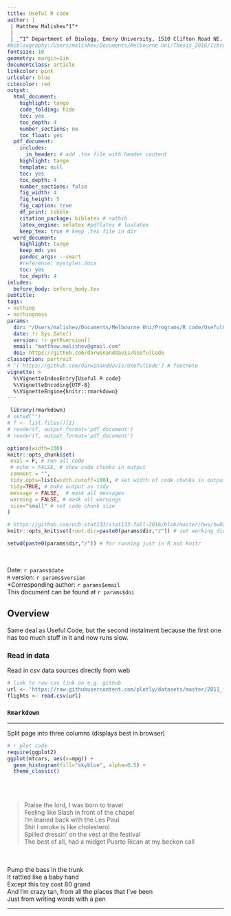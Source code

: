 ```yaml
---
title: Useful R code
author: |
 | Matthew Malishev^1^*
 |  
 | _^1^ Department of Biology, Emory University, 1510 Clifton Road NE, Atlanta, GA, USA, 30322_
#bibliography:/Users/malishev/Documents/Melbourne Uni/Thesis_2016/library.bib
fontsize: 10
geometry: margin=1in
documentclass: article
linkcolor: pink
urlcolor: blue
citecolor: red
output:
  html_document:
    highlight: tango
    code_folding: hide
    toc: yes
    toc_depth: 4
    number_sections: no
    toc_float: yes
  pdf_document:
    includes:
      in_header: # add .tex file with header content
    highlight: tango
    template: null
    toc: yes
    toc_depth: 4
    number_sections: false
    fig_width: 4
    fig_height: 5
    fig_caption: true
    df_print: tibble 
    citation_package: biblatex # natbib
    latex_engine: xelatex #pdflatex # lualatex
    keep_tex: true # keep .tex file in dir 
  word_document:
    highlight: tango
    keep_md: yes
    pandoc_args: --smart
    #reference: mystyles.docx
    toc: yes
    toc_depth: 4
inludes:
  before_body: before_body.tex
subtitle: 
tags:
- nothing
- nothingness
params: 
  dir: "/Users/malishev/Documents/Melbourne Uni/Programs/R code/UsefulCode"
  date: !r Sys.Date()
  version: !r getRversion()
  email: "matthew.malishev@gmail.com"
  doi: https://github.com/darwinanddavis/UsefulCode
classoption: portrait
# ^['https://github.com/darwinanddavis/UsefulCode'] # footnote
vignette: >
  %\VignetteIndexEntry{Useful R code}
  %\VignetteEncoding{UTF-8}
  %\VignetteEngine{knitr::rmarkdown}
---
```


<script type="text/x-mathjax-config">
  MathJax.Hub.Config({ TeX: { equationNumbers: {autoNumber: "all"} } });
</script>

```r
 library(rmarkdown)
# setwd("")
# f <- list.files()[1]
# render(f, output_format='pdf_document')
# render(f, output_format='pdf_document')
```

```r
options(width=100)
knitr::opts_chunk$set(
 eval = F, # run all code
 # echo = FALSE, # show code chunks in output 
 comment = "",
 tidy.opts=list(width.cutoff=100), # set width of code chunks in output
 tidy=TRUE, # make output as tidy
 message = FALSE,  # mask all messages
 warning = FALSE, # mask all warnings 
 size="small" # set code chunk size
)

# https://github.com/ucb-stat133/stat133-fall-2016/blob/master/hws/hw02-tables-ggplot.Rmd
knitr::opts_knit$set(root.dir=paste0(params$dir,"/")) # set working dir

setwd(paste0(params$dir,"/")) # for running just in R not knitr
```

\  

Date: `r params$date`  
`R` version: `r params$version`  
*Corresponding author: `r params$email`  
This document can be found at `r params$doi`

\newpage  

## Overview

Same deal as Useful Code, but the second instalment because the first one has too much stuff in it and now runs slow.    

### Read in data    
Read in csv data sources directly from web  
``` r
# link to raw csv link on e.g. github
url <- 'https://raw.githubusercontent.com/plotly/datasets/master/2011_february_aa_flight_paths.csv'
flights <- read.csv(url)  
```

### `Rmarkdown`  
***  
Split page into three columns (displays best in browser)        

<!-- #https://holtzy.github.io/Pimp-my-rmd/ -->
<div class = "row">

<div class = "col-md-4">
```r
# r plot code
require(ggplot2)
ggplot(mtcars, aes(x=mpg)) + 
  geom_histogram(fill="skyblue", alpha=0.5) + 
  theme_classic()
```
</div>
  
<div class = "col-md-4">
<br><br>  

>Praise the lord, I was born to travel  
>Feeling like Slash in front of the chapel  
>I'm leaned back with the Les Paul  
>Shit I smoke is like cholesterol  
>Spilled dressin' on the vest at the festival  
>The best of all, had a midget Puerto Rican at my beckon call

</div>
  
<div class = "col-md-4">
<br><br>
Pump the bass in the trunk  
It rattled like a baby hand  
Except this toy cost 80 grand  
And I'm crazy tan, from all the places that I've been  
Just from writing words with a pen  

</div>
<!-- close div -->
</div> 

***



